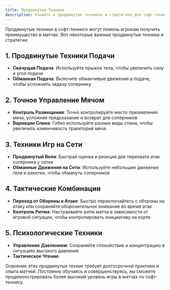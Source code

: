 ```yaml
---
title: Продвинутые Техники
description: Узнайте о продвинутых техниках и стратегиях для софт-тенниса
---
```


Продвинутые техники в софт-теннисе могут помочь игрокам получить преимущество в матчах. Вот некоторые важные продвинутые техники и стратегии:

## 1. Продвинутые Техники Подачи

- **Скачущая Подача**: Используйте прыжок тела, чтобы увеличить силу и угол подачи
- **Обманная Подача**: Включите обманчивые движения в подаче, чтобы усложнить задачу сопернику

## 2. Точное Управление Мячом

- **Контроль Размещения**: Точно контролируйте место приземления мяча, усложняя предсказание и возврат для соперников
- **Вариации Спина**: Гибко используйте разные виды спина, чтобы увеличить изменчивость траекторий мяча

## 3. Техники Игр на Сети

- **Продвинутый Воли**: Быстрая оценка и реакция для перехвата атак соперника у сетки
- **Обманные Движения на Сети**: Используйте небольшие движения тела и ракетки, чтобы обмануть соперников

## 4. Тактические Комбинации

- **Переход от Обороны к Атаке**: Быстро переключайтесь с обороны на атаку или сохраняйте оборонительное внимание во время атак
- **Контроль Ритма**: Настраивайте ритм матча в зависимости от игровой ситуации, чтобы контролировать инициативу на корте

## 5. Психологические Техники

- **Управление Давлением**: Сохраняйте спокойствие и концентрацию в ситуациях высокого давления
- **Тактическое Чтение**:

Освоение этих продвинутых техник требует долгосрочной практики и опыта матчей. Постоянно обучаясь и совершенствуясь, вы сможете продемонстрировать более высокий уровень игры в матчах по софт-теннису.